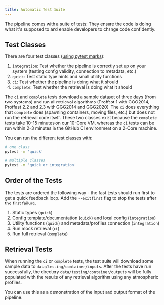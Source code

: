 ```yaml
---
title: Automatic Test Suite
---
```



The pipeline comes with a suite of tests: They ensure the code is doing what it's supposed to and enable developers to change code confidently.

## Test Classes

There are four test classes ([using pytest marks](https://docs.pytest.org/en/7.1.x/example/markers.html)):

1. `integration`: Test whether the pipeline is correctly set up on your system (testing config validity, connection to metadata, etc.)
2. `quick`: Test static type hints and small utility functions
3. `ci`: Test whether the pipeline is doing what it should
4. `complete`: Test whether the retrieval is doing what it should

The `ci` and `complete` tests download a sample dataset of three days (from two systems) and run all retrieval algorithms (Proffast 1 with GGG2014, Proffast 2.2 and 2.3 with GGG2014 and GGG2020). The `ci` does everything that `complete` does (spawning containers, moving files, etc.) but does not run the retrieval code itself. These two classes exist because the `complete` tests take 10-15 minutes on our 10-Core VM, whereas the `ci` tests can be run within 2-3 minutes in the GitHub CI environment on a 2-Core machine.

You can run the different test classes with: 

```bash
# one class
pytest -m 'quick'

# multiple classes
pytest -m 'quick or integration'
```

## Order of the Tests

The tests are ordered the following way - the fast tests should run first to get a quick feedback loop. Add the `--exitfirst` flag to stop the tests after the first failure.

1. Static types (`quick`)
2. Config template/documentation (`quick`) and local config (`integration`)
3. Utility functions (`quick`) and metadata/profiles connection (`integration`)
4. Run mock retrieval (`ci`)
5. Run full retrieval (`complete`)

## Retrieval Tests

When running the `ci` or `complete` tests, the test suite will download some sample data to `data/testing/container/inputs`. After the tests have run successfully, the directory `data/testing/container/outputs` will be fully populated with the results of any retrieval algorithm using any atmospheric profiles.

<Aside type="tip">

You can use this as a demonstration of the input and output format of the pipeline.

</Aside>